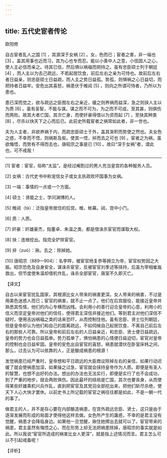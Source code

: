 ```yaml
---
---
---
```

title: 五代史宦者传论
---




欧阳修

自古宦者乱人之国 [1] ，其源深于女祸 [2] 。女，色而已；宦者之害，非一端也 [3] 。盖其用事也近而习，其为心也专而忍。能以小善中人之意，小信固人之心，使人主必信而亲之。待其已信，然后惧以祸福而把持之。虽有忠臣硕士列于朝廷 [4] ，而人主以为去己疏远，不若起居饮食，前后左右之亲为可恃也。故前后左右者日益亲，则忠臣硕士日益疏，而人主之势日益孤。势孤，则惧祸之心日益切，而把持者日益牢。安危出其喜怒，祸患伏于帷闼 [5] ，则向之所谓可恃者，乃所以为患也。

患已深而觉之，欲与疏远之臣图左右之亲近，缓之则养祸而益深，急之则挟人主以为质 [6] 。虽有圣智，不能与谋。谋之而不可为，为之而不可成，至其甚，则俱伤而两败。故其大者亡国，其次亡身，而使奸豪得借以为资而起 [7] ，至抉其种类 [8] ，尽杀以快天下之心而后已。此前史所载宦者之祸常如此者，非一世也。

夫为人主者，非欲养祸于内，而疏忠臣硕士于外，盖其渐积而势使之然也。夫女色之惑，不幸而不悟，则祸斯及矣。使其一悟，捽而去之可也 [9] 。宦者之为祸，虽欲悔悟，而势有不得而去也，唐昭宗之事是已 [10] 。故曰“深于女祸”者，谓此也，可不戒哉！



* * *



[1] 宦者：宦官，俗称“太监”。是经过阉割过的男人充当皇宫的各种服务人员。

[2] 女祸：古代史书中称宠信女子或女主执政败坏国事为女祸。

[3] 一端：事情的一点或一个方面。

[4] 硕士：贤能之士，学问渊博的人。

[5] 帷闼（tà）：泛指皇帝居住的后宫。帷，帐幕。闼，宫中小门。

[6] 质：人质。

[7] 奸豪：奸雄豪杰，指董卓、朱温之类，都是借诛杀宦官而谋取大权。

[8] 抉：连根挖出。指完全铲除宦官。

[9] 捽（zuó）：揪。去之：除掉她。

[10] 唐昭宗（889—904）：名李晔，被宦官杨复恭等拥立为帝，宦官权势因之大振。昭宗恐危及自身安全，谋诛杀宦官，反被宦官刘季述等挟持，后虽为宰相崔胤救出，但节度使朱温却借机作乱，诛杀全部宦官，唐室不久即灭亡。

【译文】

自古以来宦官扰乱国家，其根源比女人带来的祸害更深。女人带来的祸害，不过是用美色迷惑人而已；宦官的祸害，就不止一点了。他们在后宫服役，能接近皇帝并熟悉其性情，他们的内心专横而凶残。会利用小的善行迎合皇帝的心意，利用小的信义而坚定皇帝对他们的信任，使得君主深信并接近他们。等到君主对他们深信不疑时，便用吉凶祸福之类的话来恐吓，从而控制住他。虽有忠臣、贤士位列朝廷，但是皇帝却认为他们和自己的距离疏远，不如伺候自己起居饮食、不离自己前后左右的那些人可靠。所以皇帝和前后左右的人日益亲近，和忠臣、贤士便日益疏远，皇帝的势力也会日益孤单。势力孤单了，惧怕祸患的心情便日益迫切，宦官对皇帝的控制也会日益牢固。皇帝的安危出自宦官的喜怒，祸患就潜伏在卧室床帏之间，那么，过去认为可以依靠的人，正是酿成祸患的根源！

发觉祸患已经严重时，皇帝想和平日疏远的大臣商议除掉左右的亲信，如果行动迟缓了就会使祸患加深，如果操之过急，宦官就会挟持皇帝作为人质。即便是有圣人的智慧，也想不出好的办法。想出的办法也无法实行，即便是实行了也不会成功，到了严重的地步，就会两败俱伤。因此最坏的结局是亡国，其次也要丧身，从而使得某些奸雄乘机兴兵作乱，直到把宦官及其党羽全部挖出来，把他们斩尽杀绝，使天下人心大快才罢休。以前史书上所记载的宦官之祸往往都是如此，不是一朝一代的事了。

做君主的人，并不是存心要在内部酿造祸患，在宫外疏远忠臣、贤士，这只是由于逐渐发展而形成的局面才使得他这样去做。女色所产生的蛊惑，不幸的是君主没有觉醒，祸患才会降临身边。如果他一旦觉醒，揪住她撵出去就可以了。宦官带来的祸患，君主虽然有悔悟之心，而在形势上却无法把祸患除掉，唐昭宗的事实就是如此。所以我说“宦官所造成的祸害比女人更深”，就是指上述情况而言。君主怎么可以不引起戒备呢！

【评析】